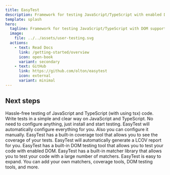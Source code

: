 ```yaml
---
title: EasyTest
description: Framework for testing JavaScript/TypeScript with enabled DOM
template: splash
hero:
  tagline: Framework for testing JavaScript/TypeScript with DOM support and built-in headless browser!
  image:
    file: ../../assets/user-testing.svg
  actions:
    - text: Read Docs
      link: /getting-started/overview
      icon: open-book
      variant: secondary 
    - text: GitHub
      link: https://github.com/olton/easytest
      icon: external
      variant: minimal
---
```



## Next steps

<CardGrid>
	<Card title="JavaScript/TypeScript" icon="seti:tsconfig">
        Hassle-free testing of JavaScript and TypeScript (with using tsx) code. Write tests in a simple and clear way on JavaScript and TypeScript.
	</Card>
	<Card title="Config Free" icon="setting">
        No need to configure anything, just install and start testing. EasyTest will automatically configure everything for you. Also you can configure it manually.
	</Card>
	<Card title="Built-in coverage tool" icon="list-format">
        EasyTest has a built-in coverage tool that allows you to see the coverage of your tests. EasyTest will automatically generate a LCOV report for you.
	</Card>
	<Card title="DOM Testing" icon="rocket">
        EasyTest has a built-in DOM testing tool that allows you to test your code with enabled DOM.
	</Card>
	<Card title="100+ Matchers" icon="approve-check">
        EasyTest has a built-in matcher library that allows you to test your code with a large number of matchers.
	</Card>
	<Card title="Easy Expanding" icon="seti:crystal_embedded">
        EasyTest is easy to expand. You can add your own matchers, coverage tools, DOM testing tools, and more.
	</Card>
</CardGrid>

